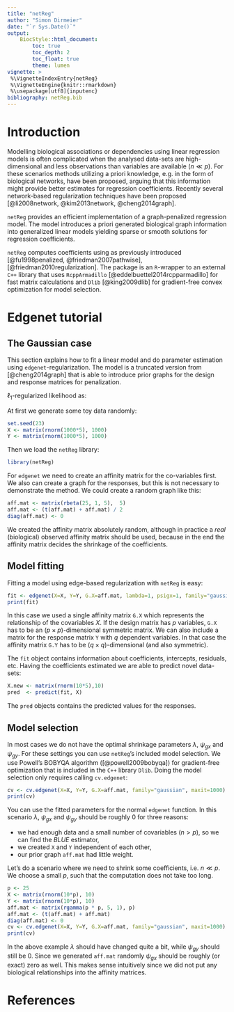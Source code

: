 ```yaml
---
title: "netReg"
author: "Simon Dirmeier"
date: "`r Sys.Date()`"
output: 
    BiocStyle::html_document:
        toc: true
        toc_depth: 2
        toc_float: true
        theme: lumen
vignette: >
 %\VignetteIndexEntry{netReg}
 %\VignetteEngine{knitr::rmarkdown}
 %\usepackage[utf8]{inputenc}
bibliography: netReg.bib
---
```


# Introduction

Modelling biological associations or dependencies using linear regression 
models is often complicated when the analysed data-sets are high-dimensional 
and less observations than variables are available ($n \ll p$). 
For these scenarios methods utilizing a priori knowledge, e.g. in the form of 
biological networks, have been proposed, arguing that this information might 
provide better estimates for regression coefficients. Recently several 
network-based regularization techniques have been proposed 
[@li2008network, @kim2013network, @cheng2014graph].

`netReg` provides an efficient implementation of a graph-penalized 
regression model. The model introduces a priori generated biological graph 
information into generalized linear models yielding sparse or smooth solutions 
for regression coefficients.  

`netReg` computes coefficients using \textit{cyclic coordinate descent} as 
previously introduced [@fu1998penalized, @friedman2007pathwise], 
[@friedman2010regularization]. The package is an `R`-wrapper to an external 
`C++` library that uses `RcppArmadillo` [@eddelbuettel2014rcpparmadillo] for 
fast matrix calculations and `Dlib` [@king2009dlib] for gradient-free 
convex optimization for model selection.

# Edgenet tutorial

## The Gaussian case

This section explains how to fit a linear model and do parameter estimation 
using `edgenet`-regularization. The model is a truncated version from 
[@cheng2014graph] that is able to introduce prior graphs for the design and 
response matrices for penalization.

$\ell_1$-regularized likelihood as:
\begin{equation}
\small
\begin{split}
\hat{\mathbf{B}} = \arg \min_{\mathbf{B}} \,
 & \frac{1}{2} || \mathbf{Y} - \mathbf{XB}  ||^2_2  + \lambda ||\mathbf{B} ||_1  \\  & + 
      		  \frac{\phi_1}{2}  \sum_{i=1}^p \sum_{j=1}^q
      		   || \boldsymbol \beta_{i,*} - \boldsymbol \beta_{j,*} ||_2^2 (\mathbf{G}_X)_{i,j}    \\  & +
 \frac{\phi_2}{2}  \sum_{i=1}^p \sum_{j=1}^q || \boldsymbol \beta_{*,i} - \boldsymbol \beta_{*,j} ||_2^2 (\mathbf{G}_Y)_{i,j} \\
 = \arg \min_{\mathbf{B}} \,
 & \frac{1}{2} || \mathbf{Y} - \mathbf{XB}  ||^2_2  + \lambda ||\mathbf{B} ||_1  \\  & + 
 \phi_1 \text{tr}\left( \mathbf{B}^T \left( \mathbf{D}_{\mathbf{G}_X} - \mathbf{G}_X \right) \mathbf{B}  \right) \\  & + 
 \phi_2 \text{tr}\left( \mathbf{B} \left( \mathbf{D}_{\mathbf{G}_Y} - \mathbf{G}_Y  \right) \mathbf{B}^T  \right)
\end{split}
\label{equ:graphreg}
\end{equation}

At first we generate some toy data randomly:

```r
set.seed(23)
X <- matrix(rnorm(1000*5), 1000)
Y <- matrix(rnorm(1000*5), 1000)
```

Then we load the `netReg` library:

```r
library(netReg)
```

For `edgenet` we need to create an affinity matrix for the co-variables first. 
We also can create a graph for the responses, but this is not necessary to
demonstrate the method. We could create a random graph like this:

```r
aff.mat <- matrix(rbeta(25, 1, 5),  5)
aff.mat <- (t(aff.mat) + aff.mat) / 2
diag(aff.mat) <- 0
```

We created the affinity matrix absolutely random, although in practice a *real*
(biological) observed affinity matrix should be used, because in the end the 
affinity matrix decides the shrinkage of the coefficients.

## Model fitting

Fitting a model using edge-based regularization with `netReg` is easy:

```r
fit <- edgenet(X=X, Y=Y, G.X=aff.mat, lambda=1, psigx=1, family="gaussian")
print(fit)
```

In this case we used a single affinity matrix `G.X` which represents the
relationship of the covariables $\mathit{X}$. If the design matrix has $p$ 
variables, `G.X` has to be an $(p \times p)$-dimensional symmetric matrix. 
We can also include a matrix for the response matrix `Y` with $q$ dependent 
variables. In that case the affinity matrix `G.Y` has to be 
$(q \times q)$-dimensional (and also symmetric).

The `fit` object contains information about coefficients, intercepts, 
residuals, etc. Having the coefficients estimated we are able to
predict novel data-sets:

```r
X.new <- matrix(rnorm(10*5),10)
pred  <- predict(fit, X)
```

The `pred` objects contains the predicted values for the responses.

## Model selection

In most cases we do not have the optimal shrinkage parameters $\lambda$, 
$\psi_{gx}$ and $\psi_{gy}$. For these settings you can use `netReg`'s 
included model selection. We use Powell's BOBYQA algorithm 
([@powell2009bobyqa]) for gradient-free optimization that is included in the
`C++` library `Dlib`. Doing the model selection only requires calling 
`cv.edgenet`:

```r
cv <- cv.edgenet(X=X, Y=Y, G.X=aff.mat, family="gaussian", maxit=1000)
print(cv)
```

You can use the fitted parameters for the normal `edgenet` function. 
In this scenario $\lambda$, $\psi_{gx}$ and $\psi_{gy}$ should be 
roughly $0$ for three reasons:

* we had enough data and a small number of covariables ($n > p$), so we can 
find the *BLUE* estimator,
* we created `X` and `Y` independent of each other,
* our prior graph `aff.mat` had little weight.

Let's do a scenario where we need to shrink some coefficients, i.e. $n \ll p$.
We choose a small $p$, such that the computation does not take too long.

```r
p <- 25
X <- matrix(rnorm(10*p), 10)
Y <- matrix(rnorm(10*p), 10)
aff.mat <- matrix(rgamma(p * p, 5, 1), p)
aff.mat <- (t(aff.mat) + aff.mat)
diag(aff.mat) <- 0
cv <- cv.edgenet(X=X, Y=Y, G.X=aff.mat, family="gaussian", maxit=1000)
print(cv)
```

In the above example $\lambda$ should have changed quite a bit, while
$\psi_{gy}$ should still be $0$. Since we generated `aff.mat` randomly 
$\psi_{gx}$ should be roughly (or exact) zero as well. This makes sense 
intuitively since we did not put any biological relationships into the 
affinity matrices.

# References
